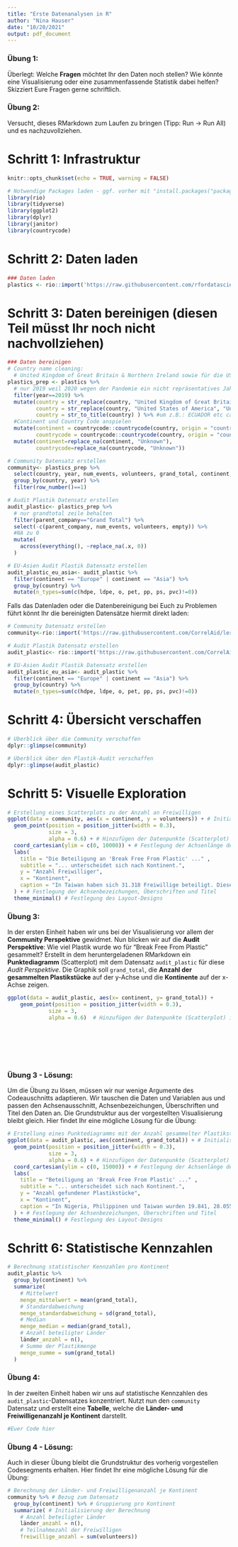 ```yaml
---
title: "Erste Datenanalysen in R"
author: "Nina Hauser"
date: "10/20/2021"
output: pdf_document
---
```


### Übung 1: 
Überlegt: Welche **Fragen** möchtet Ihr den Daten noch stellen? Wie könnte eine Visualisierung oder eine zusammenfassende Statistik dabei helfen? Skizziert Eure Fragen gerne schriftlich.

### Übung 2:
Versucht, dieses RMarkdown zum Laufen zu bringen (Tipp: Run -> Run All) und es nachzuvollziehen.

# Schritt 1: Infrastruktur
```r
knitr::opts_chunk$set(echo = TRUE, warning = FALSE)

# Notwendige Packages laden - ggf. vorher mit "install.packages("package") installieren
library(rio)
library(tidyverse)
library(ggplot2)
library(dplyr)
library(janitor)
library(countrycode)
```

# Schritt 2: Daten laden
```r
### Daten laden
plastics <- rio::import('https://raw.githubusercontent.com/rfordatascience/tidytuesday/master/data/2021/2021-01-26/plastics.csv')
```




# Schritt 3: Daten bereinigen (diesen Teil müsst Ihr noch nicht nachvollziehen)
```r
### Daten bereinigen
# Country name cleaning: 
  # United Kingdom of Great Britain & Northern Ireland sowie für die USA
plastics_prep <- plastics %>%
  # nur 2019 weil 2020 wegen der Pandemie ein nicht repräsentatives Jahr ist
  filter(year==2019) %>%
  mutate(country = str_replace(country, "United Kingdom of Great Britain & Northern Ireland", "United Kingdom"),
         country = str_replace(country, "United States of America", "United States"),
         country = str_to_title(country) ) %>% #um z.B.: ECUADOR etc case ändern
  #Continent und Country Code anspielen
  mutate(continent = countrycode::countrycode(country, origin = "country.name", destination = "continent"),
         countrycode = countrycode::countrycode(country, origin = "country.name", destination = "iso3c")) %>%
  mutate(continent=replace_na(continent, "Unknown"),
         countrycode=replace_na(countrycode, "Unknown"))

# Community Datensatz erstellen
community<- plastics_prep %>%
  select(country, year, num_events, volunteers, grand_total, continent, countrycode) %>%
  group_by(country, year) %>%
  filter(row_number()==1)

# Audit Plastik Datensatz erstellen
audit_plastic<- plastics_prep %>%
  # nur grandtotal zeile behalten
  filter(parent_company=="Grand Total") %>%
  select(-c(parent_company, num_events, volunteers, empty)) %>%
  #NA zu 0
  mutate(
    across(everything(), ~replace_na(.x, 0))
  )

# EU-Asien Audit Plastik Datensatz erstellen
audit_plastic_eu_asia<- audit_plastic %>%
  filter(continent == "Europe" | continent == "Asia") %>%
  group_by(country) %>%
  mutate(n_types=sum(c(hdpe, ldpe, o, pet, pp, ps, pvc)!=0))
```

Falls das Datenladen oder die Datenbereinigung bei Euch zu Problemen führt könnt Ihr die bereinigten Datensätze hiermit direkt laden:

```r
# Community Datensatz erstellen
community<-rio::import('https://raw.githubusercontent.com/CorrelAid/lernplattform/main/daten/community_perspective.csv')

# Audit Plastik Datensatz erstellen
audit_plastic<- rio::import('https://raw.githubusercontent.com/CorrelAid/lernplattform/main/daten/audit_perspective.csv')

# EU-Asien Audit Plastik Datensatz erstellen
audit_plastic_eu_asia<- audit_plastic %>%
  filter(continent == "Europe" | continent == "Asia") %>%
  group_by(country) %>%
  mutate(n_types=sum(c(hdpe, ldpe, o, pet, pp, ps, pvc)!=0))
```


# Schritt 4: Übersicht verschaffen
```r
# Überblick über die Community verschaffen
dplyr::glimpse(community)
```

```r
# Überblick über den Plastik-Audit verschaffen
dplyr::glimpse(audit_plastic)
```

# Schritt 5: Visuelle Exploration
```r
# Erstellung eines Scatterplots zu der Anzahl an Freiwilligen
ggplot(data = community, aes(x = continent, y = volunteers)) + # Initialisierung des ggplots mit Variablen
  geom_point(position = position_jitter(width = 0.3),
             size = 3,
             alpha = 0.6) + # Hinzufügen der Datenpunkte (Scatterplot) inkl. Stylingoptionen zur Positionierung, Punktegröße und Transparenz
  coord_cartesian(ylim = c(0, 10000)) + # Festlegung der Achsenlänge der y-Achse
  labs(
    title = "Die Beteiligung an 'Break Free From Plastic' ..." ,
    subtitle = "... unterscheidet sich nach Kontinent.",
    y = "Anzahl Freiwilliger",
    x = "Kontinent",
    caption = "In Taiwan haben sich 31.318 Freiwillige beteiligt. Diese Beoachtung \nwurde zur Lesbarkeit des Graphen ausgeklammert. \nDatenquelle: TidyTuesday und BFFP"
  ) + # Festlegung der Achsenbezeichungen, Überschriften und Titel
  theme_minimal() # Festlegung des Layout-Designs
```

### Übung 3:
In der ersten Einheit haben wir uns bei der Visualisierung vor allem der **Community Perspektive** gewidmet. Nun blicken wir auf die **Audit Perspektive**: Wie viel Plastik wurde wo für "Break Free From Plastic" gesammelt? Erstellt in dem heruntergeladenen RMarkdown ein **Punktediagramm** (Scatterplot) mit dem Datensatz `audit_plastic` für diese *Audit Perspektive*. Die Graphik soll `grand_total`, die **Anzahl der gesammelten Plastikstücke** auf der y-Achse und die **Kontinente** auf der x-Achse zeigen.

```r
ggplot(data = audit_plastic, aes(x= continent, y= grand_total)) +
    geom_point(position = position_jitter(width = 0.3),
             size = 3,
             alpha = 0.6)  # Hinzufügen der Datenpunkte (Scatterplot) inkl. Stylingoptionen zur Positionierung, Punktegröße und Transparenz

  
  
  
  
  
```

### Übung 3 - Lösung:
Um die Übung zu lösen, müssen wir nur wenige Argumente des Codeauschnitts adaptieren. Wir tauschen die Daten und Variablen aus und passen den Achsenausschnitt, Achsenbezeichungen, Überschriften und Titel den Daten an. Die Grundstruktur aus der vorgestellten Visualisierung bleibt gleich. Hier findet Ihr eine mögliche Lösung für die Übung:
```r
# Erstellung eines Punktediagramms mit der Anzahl gesammelter Plastikstücke pro Kontinent
ggplot(data = audit_plastic, aes(continent, grand_total)) + # Initialisierung des ggplots mit Variablen
  geom_point(position = position_jitter(width = 0.3),
             size = 3,
             alpha = 0.6) + # Hinzufügen der Datenpunkte (Scatterplot) inkl. Stylingoptionen zur Positionierung, Punktegröße und Transparenz
  coord_cartesian(ylim = c(0, 15000)) + # Festlegung der Achsenlänge der y-Achse
  labs(
    title = "Beteiligung an 'Break Free From Plastic' ..." ,
    subtitle = "... unterscheidet sich nach Kontinent.",
    y = "Anzahl gefundener Plastikstücke",
    x = "Kontinent",
    caption = "In Nigeria, Philippinen und Taiwan wurden 19.841, 28.055 und \n120.646 Plastikstücke gesammelt. Diese Beoachtungen \nwurden zur Lesbarkeit ausgeklammert."
  ) + # Festlegung der Achsenbezeichungen, Überschriften und Titel
  theme_minimal() # Festlegung des Layout-Designs
```

# Schritt 6: Statistische Kennzahlen
```r
# Berechnung statistischer Kennzahlen pro Kontinent
audit_plastic %>%
  group_by(continent) %>%
  summarize(
    # Mittelwert
    menge_mittelwert = mean(grand_total),
    # Standardabweichung
    menge_standardabweichung = sd(grand_total),
    # Median
    menge_median = median(grand_total),
    # Anzahl beteiligter Länder
    länder_anzahl = n(),
    # Summe der Plastikmenge
    menge_summe = sum(grand_total)
  )
```

### Übung 4:
In der zweiten Einheit haben wir uns auf statistische Kennzahlen des `audit_plastic`-Datensatzes konzentriert. Nutzt nun den `community` Datensatz und erstellt eine **Tabelle**, welche die **Länder- und Freiwilligenanzahl je Kontinent** darstellt.

```r
#Euer Code hier
```

### Übung 4 - Lösung:
Auch in dieser Übung bleibt die Grundstruktur des vorherig vorgestellen Codesegments erhalten. Hier findet Ihr eine mögliche Lösung für die Übung:
```r
# Berechnung der Länder- und Freiwilligenanzahl je Kontinent
community %>% # Bezug zum Datensatz
  group_by(continent) %>% # Gruppierung pro Kontinent
  summarize( # Initialisierung der Berechnung
    # Anzahl beteiligter Länder
    länder_anzahl = n(),
    # Teilnahmezahl der Freiwilligen
    freiwillige_anzahl = sum(volunteers))
```
